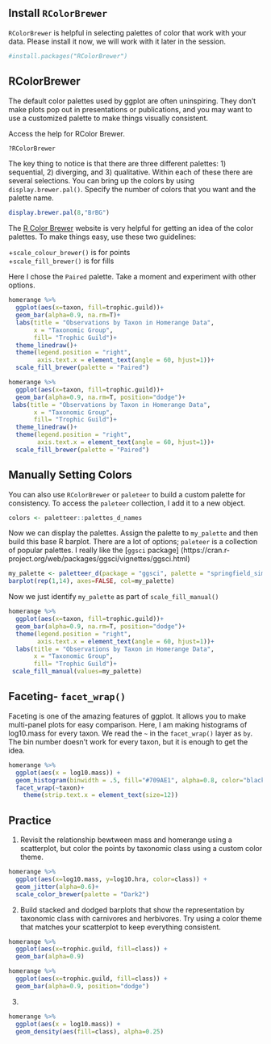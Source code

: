 ## Install `RColorBrewer`
`RColorBrewer` is helpful in selecting palettes of color that work with your data. Please install it now, we will work with it later in the session.
```r
#install.packages("RColorBrewer")
```



## RColorBrewer
The default color palettes used by ggplot are often uninspiring. They don't make plots pop out in presentations or publications, and you may want to use a customized palette to make things visually consistent.  

Access the help for RColor Brewer.
```r
?RColorBrewer
```

The key thing to notice is that there are three different palettes: 1) sequential, 2) diverging, and 3) qualitative. Within each of these there are several selections. You can bring up the colors by using `display.brewer.pal()`. Specify the number of colors that you want and the palette name.
```r
display.brewer.pal(8,"BrBG")
```

The [R Color Brewer](http://colorbrewer2.org/#type=sequential&scheme=BuGn&n=3) website is very helpful for getting an idea of the color palettes. To make things easy, use these two guidelines:

+`scale_colour_brewer()` is for points  
+`scale_fill_brewer()` is for fills  

Here I chose the `Paired` palette. Take a moment and experiment with other options.
```r
homerange %>% 
  ggplot(aes(x=taxon, fill=trophic.guild))+
  geom_bar(alpha=0.9, na.rm=T)+
  labs(title = "Observations by Taxon in Homerange Data",
       x = "Taxonomic Group",
       fill= "Trophic Guild")+
  theme_linedraw()+
  theme(legend.position = "right",
        axis.text.x = element_text(angle = 60, hjust=1))+
  scale_fill_brewer(palette = "Paired")
```

```r
homerange %>% 
  ggplot(aes(x=taxon, fill=trophic.guild))+
  geom_bar(alpha=0.9, na.rm=T, position="dodge")+
 labs(title = "Observations by Taxon in Homerange Data",
       x = "Taxonomic Group",
       fill= "Trophic Guild")+
  theme_linedraw()+
  theme(legend.position = "right",
        axis.text.x = element_text(angle = 60, hjust=1))+
  scale_fill_brewer(palette = "Paired")
```

## Manually Setting Colors
You can also use `RColorBrewer` or `paleteer` to build a custom palette for consistency. To access the `paleteer` collection, I add it to a new object.
```r
colors <- paletteer::palettes_d_names
```

Now we can display the palettes. Assign the palette to `my_palette` and then build this base R barplot. There are a lot of options; `paleteer` is a collection of popular palettes. I really like the [`ggsci` package] (https://cran.r-project.org/web/packages/ggsci/vignettes/ggsci.html)
```r
my_palette <- paletteer_d(package = "ggsci", palette = "springfield_simpsons")
barplot(rep(1,14), axes=FALSE, col=my_palette)
```

Now we just identify `my_palette` as part of `scale_fill_manual()`
```r
homerange %>% 
  ggplot(aes(x=taxon, fill=trophic.guild))+
  geom_bar(alpha=0.9, na.rm=T, position="dodge")+
  theme(legend.position = "right",
        axis.text.x = element_text(angle = 60, hjust=1))+
  labs(title = "Observations by Taxon in Homerange Data",
       x = "Taxonomic Group",
       fill= "Trophic Guild")+
 scale_fill_manual(values=my_palette)
```

## Faceting- `facet_wrap()`
Faceting is one of the amazing features of ggplot. It allows you to make multi-panel plots for easy comparison. Here, I am making histograms of log10.mass for every taxon. We read the `~` in the `facet_wrap()` layer as `by`. The bin number doesn't work for every taxon, but it is enough to get the idea.
```r
homerange %>% 
  ggplot(aes(x = log10.mass)) +
  geom_histogram(binwidth = .5, fill="#709AE1", alpha=0.8, color="black") +
  facet_wrap(~taxon)+
    theme(strip.text.x = element_text(size=12))
```

## Practice
1. Revisit the relationship bewtween mass and homerange using a scatterplot, but color the points by taxonomic class using a custom color theme.
```r
homerange %>% 
  ggplot(aes(x=log10.mass, y=log10.hra, color=class)) +
  geom_jitter(alpha=0.6)+
  scale_color_brewer(palette = "Dark2")
```

2. Build stacked and dodged barplots that show the representation by taxonomic class with carnivores and herbivores. Try using a color theme that matches your scatterplot to keep everything consistent.
```r
homerange %>% 
  ggplot(aes(x=trophic.guild, fill=class)) +
  geom_bar(alpha=0.9)
```

```r
homerange %>% 
  ggplot(aes(x=trophic.guild, fill=class)) +
  geom_bar(alpha=0.9, position="dodge")
```

3. 

```r
homerange %>%
  ggplot(aes(x = log10.mass)) + 
  geom_density(aes(fill=class), alpha=0.25)
```